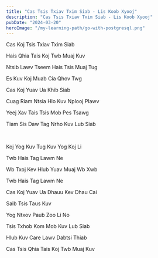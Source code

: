 ```yaml
---
title: "Cas Tsis Txiav Txim Siab - Lis Koob Xyooj"
description: "Cas Tsis Txiav Txim Siab - Lis Koob Xyooj"
pubDate: "2024-03-20"
heroImage: "/my-learning-path/go-with-postgresql.png"
---
```


Cas Koj Tsis Txiav Txim Siab

Hais Qhia Tais Koj Twb Muaj Kuv

Ntsib Lawv Tseem Hais Tsis Muaj Tug

Es Kuv Koj Muab Cia Qhov Twg

Cas Koj Yuav Ua Khib Siab

Cuag Riam Ntsia Hlo Kuv Nplooj Plawv

Yeej Xav Tais Tsis Mob Pes Tsawg

Tiam Sis Daw Tag Nrho Kuv Lub Siab

<br />

Koj Yog Kuv Tug Kuv Yog Koj Li

Twb Hais Tag Lawm Ne

Wb Txoj Kev Hlub Yuav Muaj Wb Xwb

Twb Hais Tag Lawm Ne

Cas Koj Yuav Ua Dhauu Kev Dhau Cai

Saib Tsis Taus Kuv

Yog Ntxov Paub Zoo Li No

Tsis Txhob Kom Mob Kuv Lub Siab

Hlub Kuv Care Lawv Dabtsi Thiab

Cas Tsis Qhia Tais Koj Twb Muaj Kuv
